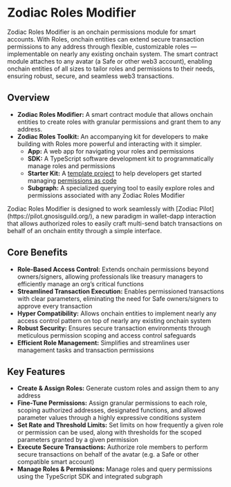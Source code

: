 
# Zodiac Roles Modifier

Zodiac Roles Modifier is an onchain permissions module for smart accounts. With Roles, onchain entities can extend secure transaction permissions to any address through flexible, customizable roles — implementable on nearly any existing onchain system. The smart contract module attaches to any avatar (a Safe or other web3 account), enabling onchain entities of all sizes to tailor roles and permissions to their needs, ensuring robust, secure, and seamless web3 transactions.

## Overview

- **Zodiac Roles Modifier:** A smart contract module that allows onchain entities to create roles with granular permissions and grant them to any address.
- **Zodiac Roles Toolkit:** An accompanying kit for developers to make building with Roles more powerful and interacting with it simpler.
  - **App:** A web app for navigating your roles and permissions
  - **SDK:** A TypeScript software development kit to programmatically manage roles and permissions
  - **Starter Kit:** A [template project](https://github.com/gnosisguild/permissions-starter-kit) to help developers get started managing [permissions as code](https://engineering.gnosisguild.org/posts/permissions-as-code)
  - **Subgraph:** A specialized querying tool to easily explore roles and permissions associated with any Zodiac Roles Modifier

<Callout type="info">
  Zodiac Roles Modifier is designed to work seamlessly with [Zodiac
  Pilot](https://pilot.gnosisguild.org/), a new paradigm in wallet-dapp
  interaction that allows authorized roles to easily craft multi-send batch
  transactions on behalf of an onchain entity through a simple interface.
</Callout>

## Core Benefits

- **Role-Based Access Control:** Extends onchain permissions beyond owners/signers, allowing professionals like treasury managers to efficiently manage an org’s critical functions
- **Streamlined Transaction Execution:** Enables permissioned transactions with clear parameters, eliminating the need for Safe owners/signers to approve every transaction
- **Hyper Compatibility:** Allows onchain entities to implement nearly any access control pattern on top of nearly any existing onchain system
- **Robust Security:** Ensures secure transaction environments through meticulous permission scoping and access control safeguards
- **Efficient Role Management:** Simplifies and streamlines user management tasks and transaction permissions

## Key Features

- **Create & Assign Roles:** Generate custom roles and assign them to any address
- **Fine-Tune Permissions:** Assign granular permissions to each role, scoping authorized addresses, designated functions, and allowed parameter values through a highly expressive conditions system
- **Set Rate and Threshold Limits:** Set limits on how frequently a given role or permission can be used, along with thresholds for the scoped parameters granted by a given permission
- **Execute Secure Transactions:** Authorize role members to perform secure transactions on behalf of the avatar (e.g. a Safe or other compatible smart account)
- **Manage Roles & Permissions:** Manage roles and query permissions using the TypeScript SDK and integrated subgraph
